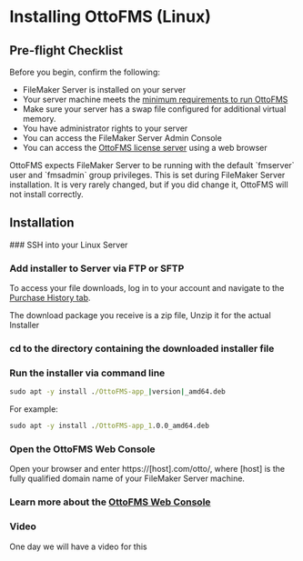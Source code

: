 
# Installing OttoFMS (Linux)

## Pre-flight Checklist

Before you begin, confirm the following:

- FileMaker Server is installed on your server
- Your server machine meets the [minimum requirements to run OttoFMS](/tech-specs)
- Make sure your server has a swap file configured for additional virtual memory.
- You have administrator rights to your server
- You can access the FileMaker Server Admin Console
- You can access the [OttoFMS license server](https://edd-sl-proxy.geistgate.com) using a web browser

<Callout type="warning">
  OttoFMS expects FileMaker Server to be running with the default `fmserver`
  user and `fmsadmin` group privileges. This is set during FileMaker Server
  installation. It is very rarely changed, but if you did change it, OttoFMS
  will not install correctly.
</Callout>

## Installation

<Steps>
### SSH into your Linux Server

### Add installer to Server via FTP or SFTP

To access your file downloads, log in to your account and navigate to the [Purchase History tab](https://www.geistinteractive.com/account/?_gl=1*vbuibo*_ga*MjEyNjIwMjQxOC4xNjkzNDIzOTk0*_ga_XSEJBWFBW9*MTY5NDgxNzQ3MC4xMC4xLjE2OTQ4MTg1NTQuMC4wLjA.#tab-id-2).

The download package you receive is a zip file, Unzip it for the actual Installer

### cd to the directory containing the downloaded installer file

### Run the installer via command line

```cmd copy
sudo apt -y install ./OttoFMS-app_|version|_amd64.deb
```

For example:

```cmd copy
sudo apt -y install ./OttoFMS-app_1.0.0_amd64.deb
```

### Open the OttoFMS Web Console

Open your browser and enter https://[host].com/otto/, where [host] is the fully qualified domain name of your FileMaker Server machine.

### Learn more about the [OttoFMS Web Console](/otto-console/dashboard)

 </Steps>

### Video

One day we will have a video for this
